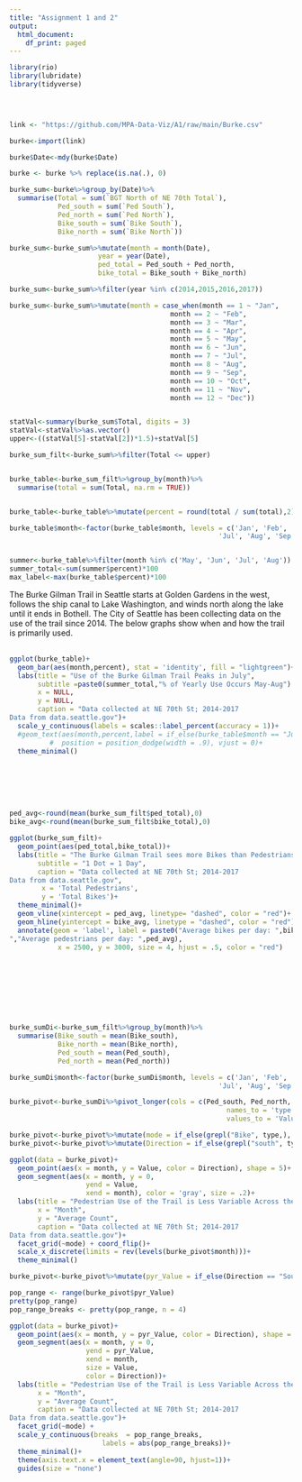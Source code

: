 ```yaml
---
title: "Assignment 1 and 2"
output:
  html_document:
    df_print: paged
---
```


```r
library(rio)
library(lubridate)
library(tidyverse)



  
link <- "https://github.com/MPA-Data-Viz/A1/raw/main/Burke.csv"

burke<-import(link)
```

```r
burke$Date<-mdy(burke$Date)

burke <- burke %>% replace(is.na(.), 0)
```



```r
burke_sum<-burke%>%group_by(Date)%>%
  summarise(Total = sum(`BGT North of NE 70th Total`),
            Ped_south = sum(`Ped South`),
            Ped_north = sum(`Ped North`),
            Bike_south = sum(`Bike South`),
            Bike_north = sum(`Bike North`))

burke_sum<-burke_sum%>%mutate(month = month(Date),
                      year = year(Date),
                      ped_total = Ped_south + Ped_north,
                      bike_total = Bike_south + Bike_north)

burke_sum<-burke_sum%>%filter(year %in% c(2014,2015,2016,2017))

burke_sum<-burke_sum%>%mutate(month = case_when(month == 1 ~ "Jan",
                                        month == 2 ~ "Feb",
                                        month == 3 ~ "Mar",
                                        month == 4 ~ "Apr",
                                        month == 5 ~ "May",
                                        month == 6 ~ "Jun",
                                        month == 7 ~ "Jul",
                                        month == 8 ~ "Aug",
                                        month == 9 ~ "Sep",
                                        month == 10 ~ "Oct",
                                        month == 11 ~ "Nov",
                                        month == 12 ~ "Dec"))


statVal<-summary(burke_sum$Total, digits = 3)
statVal<-statVal%>%as.vector()
upper<-((statVal[5]-statVal[2])*1.5)+statVal[5]

burke_sum_filt<-burke_sum%>%filter(Total <= upper)


burke_table<-burke_sum_filt%>%group_by(month)%>%
  summarise(total = sum(Total, na.rm = TRUE))


burke_table<-burke_table%>%mutate(percent = round(total / sum(total),2))

burke_table$month<-factor(burke_table$month, levels = c('Jan', 'Feb', 'Mar','Apr', 'May', 'Jun',
                                                    'Jul', 'Aug', 'Sep', 'Oct', 'Nov', 'Dec'))


summer<-burke_table%>%filter(month %in% c('May', 'Jun', 'Jul', 'Aug'))
summer_total<-sum(summer$percent)*100
max_label<-max(burke_table$percent)*100

```


The Burke Gilman Trail in Seattle starts at Golden Gardens in the west, follows the ship canal to Lake Washington, and winds north along the lake until it ends in Bothell. The City of Seattle has been collecting data on the use of the trail since 2014. The below graphs show when and how the trail is primarily used.
<br>
<br>

```r
ggplot(burke_table)+
  geom_bar(aes(month,percent), stat = 'identity', fill = "lightgreen")+
  labs(title = "Use of the Burke Gilman Trail Peaks in July",
       subtitle =paste0(summer_total,"% of Yearly Use Occurs May-Aug") ,
       x = NULL,
       y = NULL,
       caption = "Data collected at NE 70th St; 2014-2017 
Data from data.seattle.gov")+ 
  scale_y_continuous(labels = scales::label_percent(accuracy = 1))+
  #geom_text(aes(month,percent,label = if_else(burke_table$month == "Jul", paste0(max_label,"%"), "")),
          #  position = position_dodge(width = .9), vjust = 0)+
  theme_minimal()
```



<br>
<br>
<br>
<br>



```r
ped_avg<-round(mean(burke_sum_filt$ped_total),0)
bike_avg<-round(mean(burke_sum_filt$bike_total),0)

```



```r
ggplot(burke_sum_filt)+
  geom_point(aes(ped_total,bike_total))+
  labs(title = "The Burke Gilman Trail sees more Bikes than Pedestrians per Day",
       subtitle = "1 Dot = 1 Day", 
       caption = "Data collected at NE 70th St; 2014-2017 
Data from data.seattle.gov",
        x = 'Total Pedestrians',
        y = 'Total Bikes')+
  theme_minimal()+
  geom_vline(xintercept = ped_avg, linetype= "dashed", color = "red")+
  geom_hline(yintercept = bike_avg, linetype = "dashed", color = "red")+
  annotate(geom = 'label', label = paste0("Average bikes per day: ",bike_avg,"
","Average pedestrians per day: ",ped_avg), 
            x = 2500, y = 3000, size = 4, hjust = .5, color = "red")
  


```

<br>
<br>
<br>
<br>
<br>

```r

burke_sumDi<-burke_sum_filt%>%group_by(month)%>%
  summarise(Bike_south = mean(Bike_south),
            Bike_north = mean(Bike_north),
            Ped_south = mean(Ped_south),
            Ped_north = mean(Ped_north))

burke_sumDi$month<-factor(burke_sumDi$month, levels = c('Jan', 'Feb', 'Mar','Apr', 'May', 'Jun',
                                                    'Jul', 'Aug', 'Sep', 'Oct', 'Nov', 'Dec'))

burke_pivot<-burke_sumDi%>%pivot_longer(cols = c(Ped_south, Ped_north, Bike_south,Bike_north),
                                                      names_to = 'type',
                                                      values_to = 'Value')

burke_pivot<-burke_pivot%>%mutate(mode = if_else(grepl("Bike", type,), "Bike", "Pedestrian"))
burke_pivot<-burke_pivot%>%mutate(Direction = if_else(grepl("south", type,), "Southbound", "Northbound"))

```

```r
ggplot(data = burke_pivot)+
  geom_point(aes(x = month, y = Value, color = Direction), shape = 5)+
  geom_segment(aes(x = month, y = 0, 
                   yend = Value,
                   xend = month), color = 'gray', size = .2)+
  labs(title = "Pedestrian Use of the Trail is Less Variable Across the Year Than Bike Usage",
       x = "Month",
       y = "Average Count",
       caption = "Data collected at NE 70th St; 2014-2017 
Data from data.seattle.gov")+
  facet_grid(~mode) + coord_flip()+
  scale_x_discrete(limits = rev(levels(burke_pivot$month)))+
  theme_minimal()
```


```r
burke_pivot<-burke_pivot%>%mutate(pyr_Value = if_else(Direction == "Southbound", -Value, Value))

pop_range <- range(burke_pivot$pyr_Value)
pretty(pop_range)
pop_range_breaks <- pretty(pop_range, n = 4)

```



```r
ggplot(data = burke_pivot)+
  geom_point(aes(x = month, y = pyr_Value, color = Direction), shape = 5, size = 2)+
  geom_segment(aes(x = month, y = 0, 
                   yend = pyr_Value,
                   xend = month, 
                   size = Value, 
                   color = Direction))+
  labs(title = "Pedestrian Use of the Trail is Less Variable Across the Year Than Bike Usage",
       x = "Month",
       y = "Average Count",
       caption = "Data collected at NE 70th St; 2014-2017 
Data from data.seattle.gov")+
  facet_grid(~mode) +
  scale_y_continuous(breaks  = pop_range_breaks,
                       labels = abs(pop_range_breaks))+ 
  theme_minimal()+
  theme(axis.text.x = element_text(angle=90, hjust=1))+
  guides(size = "none")



```

